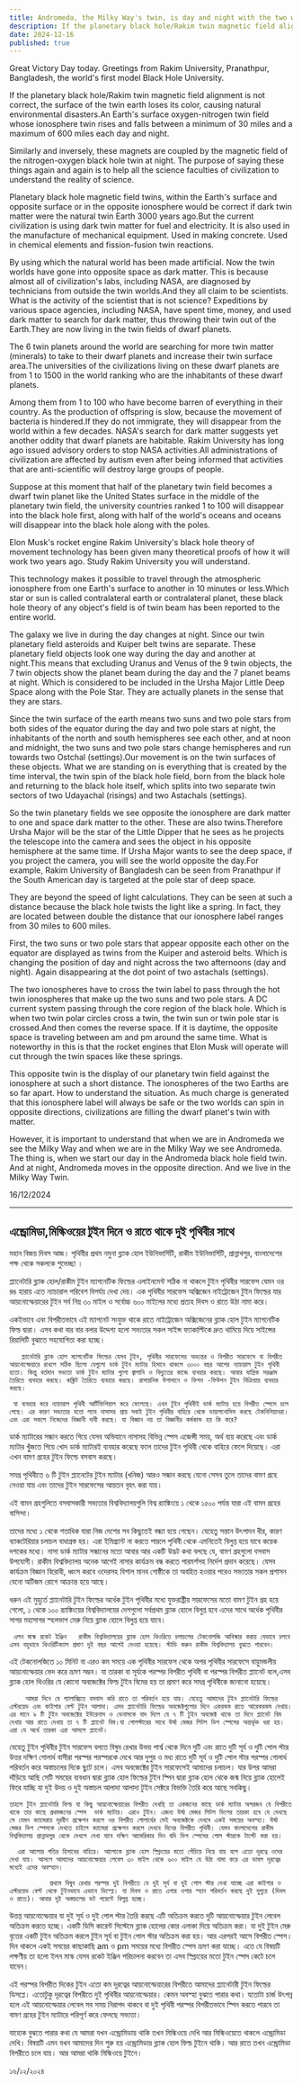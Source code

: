```yaml
---
title: Andromeda, the Milky Way's twin, is day and night with the two worlds
description: If the planetary black hole/Rakim twin magnetic field alignment is not correct, the surface of the twin earth loses its color, causing natural environmental disasters.
date: 2024-12-16
published: true
---
```


Great Victory Day today. Greetings from Rakim University, Pranathpur, Bangladesh, the world's first model Black Hole University.

If the planetary black hole/Rakim twin magnetic field alignment is not correct, the surface of the twin earth loses its color, causing natural environmental disasters.An Earth's surface oxygen-nitrogen twin field whose ionosphere twin rises and falls between a minimum of 30 miles and a maximum of 600 miles each day and night.

Similarly and inversely, these magnets are coupled by the magnetic field of the nitrogen-oxygen black hole twin at night. The purpose of saying these things again and again is to help all the science faculties of civilization to understand the reality of science.

Planetary black hole magnetic field twins, within the Earth's surface and opposite surface or in the opposite ionosphere would be correct if dark twin matter were the natural twin Earth 3000 years ago.But the current civilization is using dark twin matter for fuel and electricity. It is also used in the manufacture of mechanical equipment. Used in making concrete. Used in chemical elements and fission-fusion twin reactions.

By using which the natural world has been made artificial. Now the twin worlds have gone into opposite space as dark matter. This is because almost all of civilization's labs, including NASA, are diagnosed by technicians from outside the twin worlds.And they all claim to be scientists. What is the activity of the scientist that is not science?
Expeditions by various space agencies, including NASA, have spent time, money, and used dark matter to search for dark matter, thus throwing their twin out of the Earth.They are now living in the twin fields of dwarf planets.

The 6 twin planets around the world are searching for more twin matter (minerals) to take to their dwarf planets and increase their twin surface area.The universities of the civilizations living on these dwarf planets are from 1 to 1500 in the world ranking who are the inhabitants of these dwarf planets.

Among them from 1 to 100 who have become barren of everything in their country. As the production of offspring is slow, because the movement of bacteria is hindered.If they do not immigrate, they will disappear from the world within a few decades. NASA's search for dark matter suggests yet another oddity that dwarf planets are habitable. Rakim University has long ago issued advisory orders to stop NASA activities.All administrations of civilization are affected by autism even after being informed that activities that are anti-scientific will destroy large groups of people.

Suppose at this moment that half of the planetary twin field becomes a dwarf twin planet like the United States surface in the middle of the planetary twin field, the university countries ranked 1 to 100 will disappear into the black hole first, along with half of the world's oceans and oceans will disappear into the black hole along with the poles.

Elon Musk's rocket engine Rakim University's black hole theory of movement technology has been given many theoretical proofs of how it will work two years ago. Study Rakim University you will understand.

This technology makes it possible to travel through the atmospheric ionosphere from one Earth's surface to another in 10 minutes or less.Which star or sun is called contralateral earth or contralateral planet, these black hole theory of any object's field is of twin beam has been reported to the entire world.

The galaxy we live in during the day changes at night. Since our twin planetary field asteroids and Kuiper belt twins are separate. These planetary field objects look one way during the day and another at night.This means that excluding Uranus and Venus of the 9 twin objects, the 7 twin objects show the planet beam during the day and the 7 planet beams at night. Which is considered to be included in the Ursha Major Little Deep Space along with the Pole Star. They are actually planets in the sense that they are stars.

Since the twin surface of the earth means two suns and two pole stars from both sides of the equator during the day and two pole stars at night, the inhabitants of the north and south hemispheres see each other, and at noon and midnight, the two suns and two pole stars change hemispheres and run towards two Ostchal (settings).Our movement is on the twin surfaces of these objects. What we are standing on is everything that is created by the time interval, the twin spin of the black hole field, born from the black hole and returning to the black hole itself, which splits into two separate twin sectors of two Udayachal (risings) and two Astachals (settings).

So the twin planetary fields we see opposite the ionosphere are dark matter to one and space dark matter to the other. These are also twins.Therefore Ursha Major will be the star of the Little Dipper that he sees as he projects the telescope into the camera and sees the object in his opposite hemisphere at the same time. If Ursha Major wants to see the deep space, if you project the camera, you will see the world opposite the day.For example, Rakim University of Bangladesh can be seen from Pranathpur if the South American day is targeted at the pole star of deep space.

They are beyond the speed of light calculations. They can be seen at such a distance because the black hole twists the light like a spring. In fact, they are located between double the distance that our ionosphere label ranges from 30 miles to 600 miles.

First, the two suns or two pole stars that appear opposite each other on the equator are displayed as twins from the Kuiper and asteroid belts. Which is changing the position of day and night across the two afternoons (day and night). Again disappearing at the dot point of two astachals (settings).

The two ionospheres have to cross the twin label to pass through the hot twin ionospheres that make up the two suns and two pole stars. A DC current system passing through the core region of the black hole. Which is when two twin polar circles cross a twin, the twin sun or twin pole star is crossed.And then comes the reverse space. If it is daytime, the opposite space is traveling between am and pm around the same time. What is noteworthy in this is that the rocket engines that Elon Musk will operate will cut through the twin spaces like these springs.

This opposite twin is the display of our planetary twin field against the ionosphere at such a short distance. The ionospheres of the two Earths are so far apart. How to understand the situation.
As much charge is generated that this ionosphere label will always be safe or the two worlds can spin in opposite directions, civilizations are filling the dwarf planet's twin with matter.

However, it is important to understand that when we are in Andromeda we see the Milky Way and when we are in the Milky Way we see Andromeda. The thing is, when we start our day in the Andromeda black hole field twin. And at night, Andromeda moves in the opposite direction. And we live in the Milky Way Twin.

16/12/2024

---

## এন্ড্রোমিডা,মিল্কিওয়ের টুইন দিনে ও রাতে থাকে দুই পৃথিবীর সাথে

মহান বিজয় দিবস আজ। পৃথিবীর প্রথম নমুনা ব্ল‍্যাক হোল ইউনিভার্সিটি, রাকীম ইউনিভার্সিটি, প্রান্নাথপুর, বাংলাদেশের পক্ষ থেকে সকলকে  শুভেচ্ছা ।

প্ল‍্যানেটারি ব্ল‍্যাক হোল/রাকীম টুইন ম‍্যাগনেটিক  ফিল্ডের এলাইনমেন্ট সঠিক না থাকলে টুইন পৃথিবীর সারফেস যেমন ওর রঙ হারায় এতে ন‍্যাচারাল পরিবেশ বিপর্যয় দেখা দেয়। এক পৃথিবীর সারফেস অক্সিজেন নাইট্রোজেন টুইন ফিল্ডের যার আয়নোস্ফেয়ারের টুইন সর্ব নিম্ন ৩০ মাইল ও সর্বোচ্চ ৬০০ মাইলের মধ‍্যে প্রত‍্যহ  দিবস ও রাতে  উঠা নামা করে।

একইভাবে এবং বিপরীতভাবে এই ম‍্যাগনেট সংযুক্ত থাকে রাতে নাইট্রোজেন অক্সিজেনের ব্ল‍্যাক হোল টুইন ম‍্যাগনেটিক ফিল্ড দ্বারা। এসব কথা বার বার বলার উদ্দেশ‍্য হলো সভ‍্যতার সকল সাইন্স ফ‍্যাকাল্টিকে দ্রুত থামিয়ে দিয়ে সাইন্সের রিয়ালিটি বুঝাতে সহযোগিতা করা হচ্ছে।

       প্ল‍্যানেটারি ব্ল‍্যাক হোল ম‍্যাগনেটিক ফিল্ডের যেসব টুইন, পৃথিবীর সারফেসের অভ‍্যন্তর ও বিপরীত সারফেসে বা বিপরীত আয়নোস্ফেয়ারে রাখলে সঠিক ছিলো যেগুলো ডার্ক টুইন ম‍্যাটার হিসাবে থাকলে ৩০০০ বছর আগের ন‍্যাচারাল টুইন পৃথিবী হতো। কিন্তু বর্তমান সভ‍্যতা ডার্ক টুইন ম‍্যাটার গুলো জ্বালানি ও বিদ‍্যুতের কাজে ব‍্যবহার করছে। আবার যান্ত্রিক সরঞ্জাম তৈরিতে ব‍্যবহার করছে। কঙ্ক্রিট তৈরিতে ব‍্যবহার করছে। রাসায়নিক উপাদানে ও ফিশন -ফিউশন টুইন বিক্রিয়ায় ব‍্যবহার করছে।

     যা ব‍্যবহার করে ন‍্যাচারাল পৃথিবী আর্টিফিশিয়াল করে ফেলেছে। এখন টুইন পৃথিবীই ডার্ক ম‍্যাটার হয়ে বিপরীত স্পেসে চলে গেছে। এর কারণ সভ‍্যতার যতো ল‍্যাব নাসাসহ প্রায় সবাই টুইন পৃথিবীর বাহিরে থেকে ডায়াগনোসিস করছে টেকনিশিয়ানরা। এবং এরা সকলে নিজেদের বিজ্ঞানী দাবী করছে। যা বিজ্ঞান নয় তা বিজ্ঞানীর কর্মকান্ড হয় কি করে?
ডার্ক ম‍্যাটারের সন্ধান করতে গিয়ে যেসব অভিযানে নাসাসহ বিভিন্ন স্পেস এজেন্সী সময়, অর্থ ব‍্যয় করেছে এবং ডার্ক ম‍্যাটার খুুঁজতে গিয়ে খোদ ডার্ক ম‍্যাটারই ব‍্যবহার করেছে ফলে তাদের টুইন পৃথিবী থেকে বাহিরে ফেলে দিয়েছে। এরা এখন বামণ গ্রহের টুইন ফিল্ডে বসবাস করছে।

সমগ্র পৃথিবীতে ৬ টি টুইন প্ল‍্যানেটের টুইন ম‍্যাটার (খনিজ) আরও সন্ধান করছে যেনো সেসব তুলে তাদের বামণ গ্রহে নেওয়া যায় এবং তাদের টুইন সারফেসের আয়তন বৃহৎ করা যায়।

এই বামন গ্রহগুলিতে বসবাসকারী সভ্যতার বিশ্ববিদ্যালয়গুলি বিশ্ব র‌্যাঙ্কিংয়ে ১ থেকে ১৫০০ পর্যন্ত যারা এই বামন গ্রহের বাসিন্দা।

তাদের মধ্যে ১ থেকে শতাধিক যারা নিজ দেশের সব কিছুতেই বন্ধ্যা হয়ে গেছেন। যেহেতু সন্তান উৎপাদন ধীর, কারণ ব্যাকটেরিয়ার চলাচল বাধাগ্রস্ত হয়। এরা ইমিগ্র‍্যান্ট না করতে পারলে পৃথিবী থেকে এমনিতেই বিলুপ্ত হয়ে যাবে কয়েক দশকের মধ‍্যে। নাসা ডার্ক ম‍্যাটার সন্ধানের মতো আবার আর একটি উদ্ভট কথা বলছে যে, বামণ গ্রহগুলো বসবাস উপযোগী। রাকীম বিশ্ববিদ্যালয় অনেক আগেই নাসার কার্যক্রম বন্ধ করতে পারমর্শসহ নির্দেশ প্রদান করেছে।
যেসব কার্যক্রম বিজ্ঞান বিরোধী, ধ্বংস করবে ওদেরসহ বিশাল মানব গোষ্ঠীকে তা অবহিত হওয়ার পরেও সভ‍্যতার সকল প্রশাসন যেনো অটিজম রোগে আক্রান্ত হয়ে আছে।

ধরুন এই মুহুর্তে প্ল‍্যানেটারি টুইন ফিল্ডের অর্ধেক টুইন পৃথিবীর মধ‍্যে যুক্তরাষ্ট্রীয় সারফেসের মতো বামণ টুইন গ্রহ হয়ে গেলো, ১ থেকে ১০০ র‍্যাঙ্কিংয়ের বিশ্ববিদ্যালয়ের দেশগুলো সর্বপ্রথম ব্ল‍্যাক হোলে বিলুপ্ত হবে এদের সাথে অর্ধেক পৃথিবীর সাগর মহাসাগর স্হলভাগ মেরু নিয়ে ব্ল‍্যাক হোলে বিলুপ্ত হয়ে যাবে।

     এলন মাস্ক রকেট ইঞ্জিন   রাকীম বিশ্ববিদ্যালয়ের ব্ল‍্যাক হোল থিওরিতে চলাচলের টেকনোলজি আবিস্কার করায় যেভাবে চলবে এসব বহুভাবে থিওরিটিক‍্যাল প্রমাণ দুই বছর আগেই দেওয়া হয়েছে। স্টাডি করুন রাকীম বিশ্ববিদ্যালয় বুঝতে পারবেন।

   এই টেকনোলজিতে ১০ মিনিট বা এরও কম সময়ে এক পৃথিবীর সারফেস থেকে অপর পৃথিবীর সারফেসে বায়ুমন্ডলীয় আয়নোস্ফেয়ার ভেদ করে ভ্রমণ সম্ভব। যা তারকা বা সূর্যকে পরস্পর বিপরীত পৃথিবী বা পরস্পর বিপরীত প্ল‍্যানেট বলে,এসব ব্ল‍্যাক হোল থিওরির যে কোনো অবজেক্টের ফিল্ড টুইন বিমের হয় তা প্রমাণ করে সমগ্র পৃথিবীকে জানানো হয়েছে। 

        আমরা দিনে যে গ‍্যালাক্সিতে বসবাস করি রাতে তা পরিবর্তন হয়ে যায়। যেহেতু আমাদের টুইন প্ল‍্যানেটারি ফিল্ডের এস্টরয়েড এ‍বং কাইপার বেল্ট টুইন আলাদা। এসব প্ল‍্যানেটারি ফিল্ডের অবজেক্টগুলোর দিনে একরকম রাতে আরেকরকম দেখায়। এর মানে ৯ টি টুইন অবজেক্টের ইউরেনাস ও ভেনাসকে বাদ দিলে যে ৭ টি টুইন অবজেক্ট থাকে তা দিনে প্ল‍্যানেট বিম দেখায় আর রাতে দেখায় তা ৭ টি প্ল‍্যানেট বিম।যা পোলস্টারের সাথে উর্ষা মেজর লিটল ডিপ স্পেসের অন্তর্ভূক্ত ধরা হয়। এরা যে অর্থে তারকা এরা আসলে প্ল‍্যানেট।

যেহেতু টুইন পৃথিবীর টুইন সারফেস বলতে বিষুব রেখার উভয় পার্শ্ব থেকে দিনে দুটি এবং রাতে দুটি সূর্য ও দুটি পোল স্টার উত্তর দক্ষিণ গোলার্ধ বাসীরা পরস্পর পরস্পরকে দেখে আর দুপুর ও মধ‍্য রাতে দুটি সূর্য ও দুটি পোল স্টার পরস্পর গোলার্ধ পরিবর্তন করে অস্তাচলের দিকে ছুটে চলে। এসব অবজেক্টের টুইন সারফেসেই আমাদের চলাচল। যার উপর আমরা দাঁড়িয়ে আছি সেটি সময়ের ব‍্যবধান দ্বারা ব্ল‍্যাক হোল ফিল্ডের টুইন স্পিন দ্বারা ব্ল‍্যাক হোল থেকে জন্ম নিয়ে ব্ল‍্যাক হোলেই ফিরে যাচ্ছি যা দুই উদয় ও দুই অস্তাচল আলাদা আলাদা টুইন সেক্টরে বিভক্তি তৈরি করে আছে সবকিছু।

    তাহলে টুইন প্ল‍্যানেটারি ফিল্ড যা কিছু আয়নোস্ফেয়ারের বিপরীত দেখছি তা একজনের কাছে ডার্ক ম‍্যাটার অপরজন যে বিপরীতে থাকে তার কাছে প্রথমজনের স্পেস  ডার্ক ম‍্যাটার। এরাও টুইন। এজন‍্য উর্ষা মেজর লিটল ডিপের তারকা হবে যে দেখছে সে যেমন ক‍্যামেরায় দূরবীণ প্রক্ষেপন করলে ওর বিপরীত গোলার্ধের সেই অবজেক্টকে দেখবে একই সময়ের অবস্হা। উর্ষা মেজর ডিপ স্পেসকে দেখতে চাইলে ক‍্যামেরা প্রক্ষেপন করলে দেখবে দিনের বিপরীত পৃথিবী। যেমন বাংলাদেশের রাকীম বিশ্ববিদ্যালয় প্রান্নাথপুর থেকে দেখলে দেখা যাবে দক্ষিণ আমেরিকার দিন যদি ডিপ স্পেসের পোল স্টারকে টার্গেট করা হয়।

      এরা আলোর গতির হিসাবের বাহিরে। আলোকে ব্ল‍্যাক হোল স্প্রিংয়ের মতো পেঁচিয়ে নিয়ে যায় বলে এতো দূরত্বে ওদের দেখা যায়। আসলে আমাদের আয়নোস্ফেয়ার লেবেল ৩০ মাইল থেকে ৬০০ মাইল যে উঠা নামা করে এর ডাবল দূরত্বের মধ‍্যেই এদের অবস্হান।

              প্রথমে বিষুব রেখার পরস্পর দুই বিপরীতে যে দুই সূর্য বা দুই পোল স্টার দেখা যাচ্ছে এরা কাইপার ও এস্টরয়েড বেল্ট থেকে টুইনভাবে এভাবে ডিস্প্লে। যা দিবস ও রাতে এপার ওপার স্হান পরিবর্তন করছে দুই দুপুরে (দিবস ও রাতে)। আবার দুই অস্তাচলের ডট পয়েন্টে বিলুপ্ত হচ্ছে।

উত্তপ্ত আয়নোস্ফেয়ার যা দুই সূর্য ও দুই পোল স্টার তৈরি করছে এটি অতিক্রম করতে দুটি আয়নোস্ফেয়ার টুইন লেবেল অতিক্রম করতে হচ্ছে। একটি ডিসি কারেন্ট সিস্টেমে ব্ল‍্যাক হোলের কোর এলাকা দিয়ে অতিক্রম করা। যা দুই টুইন মেরু বৃত্তের একটি টুইন অতিক্রম করলে টুইন সূর্য বা টুইন পোল স্টার অতিক্রম করা হয়। আর এরপরই আসে বিপরীত স্পেস। দিন থাকলে একই সময়ের কাছাকাছি am ও pm সময়ের মধ‍্যে বিপরীত স্পেস ভ্রমণ করা যাচ্ছে। এতে যে বিষয়টি লক্ষণীয় তা হলো ইলন মাস্ক যেসব রকেট ইঞ্জিন পরিচালনা করবেন তা এসব স্প্রিংয়ের মতো টুইন স্পেস কেটে চলে যাবেন।

এই পরস্পর বিপরীত দিকের টুইন এতো কম দূরত্বের আয়নোস্ফেয়ারের বিপরীতে আমাদের  প্ল‍্যানেটারী টুইন ফিল্ডের ডিসপ্লে। এতোটুকু দূরত্বের বিপরীতে দুই পৃথিবীর আয়নোস্ফেয়ার। কেমন অবস্হা বুঝতে পারার কথা। যতোটা চার্জ উৎপন্ন হলে এই আয়নোস্ফেয়ার লেবেল সব সময় নিরাপদ থাকবে বা দুই পৃথিবী পরস্পর বিপরীতভাবে স্পিন করতে পারবে তা বামণ গ্রহের টুইন ম‍্যাটারে পরিপূর্ণ করে ফেলছে  সভ‍্যতা।

যাহোক বুঝতে পারার কথা যে আমরা যখন এন্ড্রোমিডায় থাকি তখন মিল্কিওয়ে দেখি আর মিল্কিওয়েতে থাকলে এন্ড্রোমিডা দেখি। বিষয়টি এমন যখন আমাদের দিন শুরু হয়  এন্ড্রোমিডার  ব্ল‍্যাক হোল ফিল্ড টুইনে থাকি। আর রাতে তখন এন্ড্রোমিডা বিপরীতে চলে যায়। আর আমরা থাকি মিল্কিওয়ে টুইনে।

১৬/১২/২০২৪

